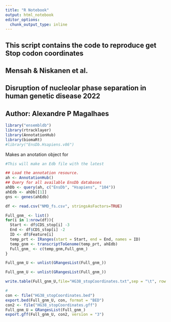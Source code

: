 ```yaml
---
title: "R Notebook"
output: html_notebook
editor_options: 
  chunk_output_type: inline
---
```

################################################################################
## This script contains the code to reproduce get Stop codon coordinates      ##
## Mensah & Niskanen et al.                                                   ##
## Disruption of nucleolar phase separation in human genetic disease 2022     ##
## Author: Alexandre P Magalhaes                                              ##
################################################################################

```r

library("ensembldb")
library(rtracklayer)
library(AnnotationHub)
library(biomaRt)
#library("EnsDb.Hsapiens.v86")
```
Makes an anotation object for 
```r
#This will make an Edb file with the latest 

## Load the annotation resource.
ah <- AnnotationHub()
## Query for all available EnsDb databases
ahDb <- query(ah, c("EnsDb", "Hsapiens", "104"))
ahEdb <- ahDb[[1]]
gns <- genes(ahEdb)
```
```r
df <- read.csv("NMD_fs.csv", stringsAsFactors=TRUE)
```




```r
Full_gnm_ <- list()
for(i in 1:nrow(df)){
  Start <- df$CDS_stop[i] -3
  End <- df$CDS_stop[i] -2
  ID <- df$Feature[i]
  temp_prt <- IRanges(start = Start, end = End, names = ID)
  temp_gnm <- transcriptToGenome(temp_prt, ahEdb)
  Full_gnm_ <- c(temp_gnm,Full_gnm_)
}
```
```r
Full_gnm_U <- unlist(GRangesList(Full_gnm_))
```

```r
Full_gnm_U <- unlist(GRangesList(Full_gnm_))
```
```r
write.table(Full_gnm_U,file="HG38_stopCoordinates.txt",sep = "\t", row.names = FALSE)
```


```r
#
con <- file("HG38_stopCoordinates.bed")
export.bed(Full_gnm_U, con, format = "BED")
con2 <- file("HG38_stopCoordinates.gff")
Full_gnm_U = GRangesList(Full_gnm_)
export.gff(Full_gnm_U, con2, version = "3")
```